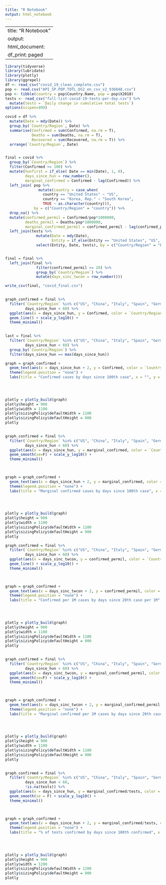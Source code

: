 ```yaml
---
title: "R Notebook"
output: html_notebook
---
```

---
title: "R Notebook"
output:
  html_document:
    df_print: paged
---

```r
library(tidyverse)
library(lubridate)
library(plotly)
library(ggrepel)
df <- read_csv("covid_19_clean_complete.csv")
pop <- read.csv("API_SP.POP.TOTL_DS2_en_csv_v2_936048.csv")
pop <- tibble(country = pop$Country.Name, pop = pop$X2018)
tests <- read_csv("full-list-covid-19-tests-per-day.csv") %>%
  mutate(tests = `Daily change in cumulative total tests`)
options(scipen=999)
```


```r
covid = df %>%
  mutate(Date = mdy(Date)) %>%
  group_by(`Country/Region`, Date) %>%
  summarise(Confirmed = sum(Confirmed, na.rm = T),
            Deaths = sum(Deaths, na.rm = T),
            Recovered = sum(Recovered, na.rm = T)) %>%
  arrange(`Country/Region`, Date)


final = covid %>%
  group_by(`Country/Region`) %>%
  filter(Confirmed >= 100) %>%
  mutate(hunfirst = if_else( Date == min(Date), 1, 0),
         days_since_hun = row_number(),
         marginal_confirmed = Confirmed - lag(Confirmed)) %>%
  left_join( pop %>%
               mutate(country = case_when(
                 country == "United States" ~ "US",
                 country == "Korea, Rep." ~ "South Korea",
                 TRUE ~ as.character(country))), 
             by = c("Country/Region" = "country")) %>%
  drop_na() %>%
  mutate(confirmed_permil = Confirmed/pop*1000000,
         deaths_permil = Deaths/pop*1000000,
         marginal_confirmed_permil = confirmed_permil - lag(confirmed_permil)) %>%
  left_join(tests %>%
              mutate(Date = mdy(Date),
                     Entity = if_else(Entity == "United States", "US", Entity)) %>%
              select(Entity, Date, tests), by = c("Country/Region" = "Entity", "Date"))


final = final %>%
  left_join(final %>%
              filter(confirmed_permil >= 20) %>%
              group_by(`Country/Region`) %>%
              mutate(days_sinc_twcon = row_number()))

write_csv(final, "covid_final.csv")
  

```







```r
graph_confirmed = final %>%
  filter(`Country/Region` %in% c("US", "China", "Italy", "Spain", "Germany", "France", "Israel", "Sweden", "Japan", "United Kingdom", "South Korea"),
         days_since_hun < 60) %>%
  ggplot(aes(x = days_since_hun, y = Confirmed, color = `Country/Region`)) + 
  geom_line() + scale_y_log10() + 
  theme_minimal() 
  

last = final %>%
  filter(`Country/Region` %in% c("US", "China", "Italy", "Spain", "Germany", "France", "Israel", "Sweden", "Japan", "United Kingdom", "South Korea"),
         days_since_hun < 60) %>%
  group_by(`Country/Region`) %>%
  filter(days_since_hun == max(days_since_hun))

graph = graph_confirmed + 
  geom_text(aes(x = days_since_hun + 2, y = Confirmed, color = `Country/Region`, label = `Country/Region`), data = last, check_overlap = TRUE) +
  theme(legend.position = "none") + 
  labs(title = "Confirmed cases by days since 100th case", x = "", y = "")


  
  
plotly = plotly_build(graph)
plotly$height = 900
plotly$width = 1100
plotly$sizingPolicy$defaultWidth = 1100
plotly$sizingPolicy$defaultHeight = 900
plotly
 
```




```r
graph_confirmed = final %>%
  filter(`Country/Region` %in% c("US", "China", "Italy", "Spain", "Germany", "France", "Israel", "Sweden", "Japan", "United Kingdom", "South Korea"),
         days_since_hun < 60) %>%
  ggplot(aes(x = days_since_hun, y = marginal_confirmed, color = `Country/Region`)) + 
  geom_smooth(se=F) + scale_y_log10() + 
  theme_minimal() 
  


graph = graph_confirmed + 
  geom_text(aes(x = days_since_hun + 2, y = marginal_confirmed, color = `Country/Region`, label = `Country/Region`), data = last, check_overlap = TRUE) + 
  theme(legend.position = "none") + 
  labs(title = "Marginal confirmed cases by days since 100th case", x = "", y = "")


  
  
plotly = plotly_build(graph)
plotly$height = 900
plotly$width = 1100
plotly$sizingPolicy$defaultWidth = 1100
plotly$sizingPolicy$defaultHeight = 900
plotly
```





```r
graph_confirmed = final %>%
  filter(`Country/Region` %in% c("US", "China", "Italy", "Spain", "Germany", "France", "Israel", "Sweden", "Japan", "United Kingdom", "South Korea"),
         days_since_hun < 60) %>%
  ggplot(aes(x = days_sinc_twcon, y = confirmed_permil, color = `Country/Region`)) + 
  geom_line() + scale_y_log10() + 
  theme_minimal() 
  


graph = graph_confirmed + 
  geom_text(aes(x = days_sinc_twcon + 2, y = confirmed_permil, color = `Country/Region`, label = `Country/Region`), data = last, check_overlap = TRUE) + 
  theme(legend.position = "none") + 
  labs(title = "Confirmed per 1M cases by days since 20th case per 1M", x = "", y = "")


  
  
plotly = plotly_build(graph)
plotly$height = 900
plotly$width = 1100
plotly$sizingPolicy$defaultWidth = 1100
plotly$sizingPolicy$defaultHeight = 900
plotly
 
```


```r
graph_confirmed = final %>%
  filter(`Country/Region` %in% c("US", "China", "Italy", "Spain", "Germany", "France", "Israel", "Sweden", "Japan", "United Kingdom", "South Korea"),
         days_since_hun < 60) %>%
  ggplot(aes(x = days_sinc_twcon, y = marginal_confirmed_permil, color = `Country/Region`)) + 
  geom_smooth(se=F) + scale_y_log10() + 
  theme_minimal() 
  


graph = graph_confirmed + 
  geom_text(aes(x = days_sinc_twcon + 2, y = marginal_confirmed_permil, color = `Country/Region`, label = `Country/Region`), data = last, check_overlap = TRUE) + 
  theme(legend.position = "none") + 
  labs(title = "Marginal confirmed per 1M cases by days since 20th case per 1M", x = "", y = "")


  
  
plotly = plotly_build(graph)
plotly$height = 900
plotly$width = 1100
plotly$sizingPolicy$defaultWidth = 1100
plotly$sizingPolicy$defaultHeight = 900
plotly
 
```








```r
graph_confirmed = final %>%
  filter(`Country/Region` %in% c("US", "China", "Italy", "Spain", "Germany", "France", "Israel", "Sweden", "Japan", "United Kingdom", "South Korea"),
         days_since_hun < 60,
         !is.na(tests)) %>%
  ggplot(aes(x = days_since_hun, y = marginal_confirmed/tests, color = `Country/Region`)) + 
  geom_smooth(se = F) + scale_y_log10() + 
  theme_minimal() 
  


graph = graph_confirmed + 
  geom_text(aes(x = days_since_hun + 2, y = marginal_confirmed/tests, color = `Country/Region`, label = `Country/Region`), data = last, check_overlap = TRUE) + 
  theme(legend.position = "none") + 
  labs(title = "% of tests confirmed by days since 100th confirmed", x = "", y = "")


  
  
plotly = plotly_build(graph)
plotly$height = 900
plotly$width = 1200
plotly$sizingPolicy$defaultWidth = 1200
plotly$sizingPolicy$defaultHeight = 900
plotly
```



















